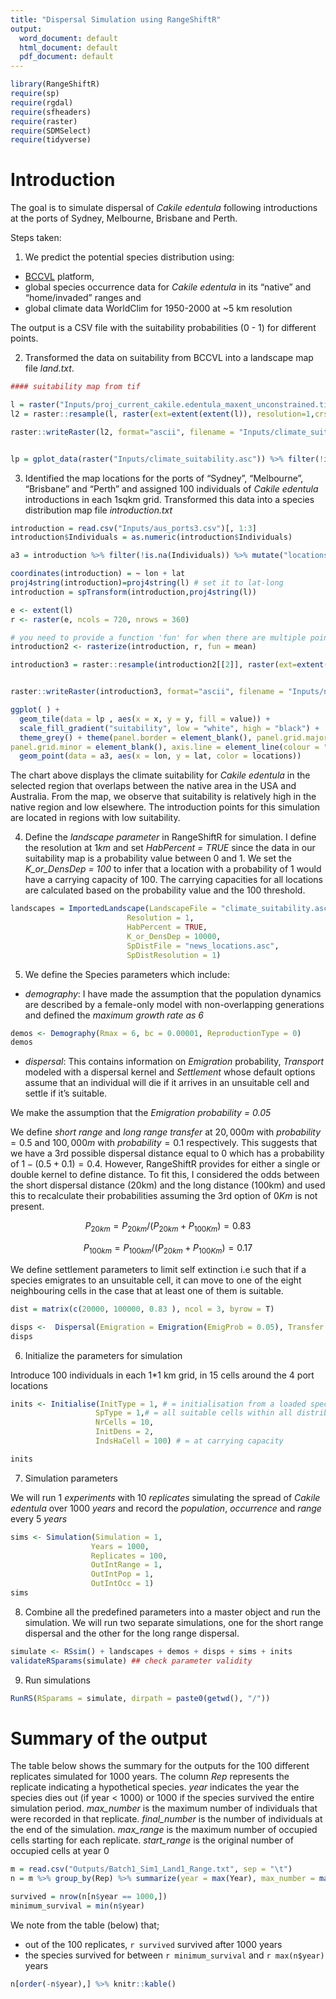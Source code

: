 ```yaml
---
title: "Dispersal Simulation using RangeShiftR"
output:
  word_document: default
  html_document: default
  pdf_document: default
---
```

```r
library(RangeShiftR)
require(sp)
require(rgdal)
require(sfheaders)
require(raster)
require(SDMSelect)
require(tidyverse)
```


# Introduction

The goal is to simulate dispersal of _Cakile edentula_ following introductions at the ports of Sydney, Melbourne, Brisbane and Perth.

Steps taken:

1. We predict the potential species distribution using:
- [BCCVL](https://bccvl.org.au/) platform,  
- global species occurrence data for _Cakile edentula_ in its "native" and "home/invaded" ranges and 
- global climate data WorldClim for 1950-2000 at ~5 km resolution 

 The output is a CSV file with the suitability probabilities (0 - 1) for different points.

2. Transformed the data on suitability from BCCVL into a landscape map file *land.txt*.

```r
#### suitability map from tif

l = raster("Inputs/proj_current_cakile.edentula_maxent_unconstrained.tif")
l2 = raster::resample(l, raster(ext=extent(extent(l)), resolution=1,crs=projection(l)))

raster::writeRaster(l2, format="ascii", filename = "Inputs/climate_suitability", NAflag = -9, overwrite = T, bylayer = T, datatype = "FLT4S")


lp = gplot_data(raster("Inputs/climate_suitability.asc")) %>% filter(!is.na(value))
```


3. Identified the map locations for the ports of "Sydney", "Melbourne", "Brisbane" and "Perth" and assigned 100 individuals of _Cakile edentula_ introductions in each 1sqkm grid. Transformed this data into a species distribution map file *introduction.txt*

```r
introduction = read.csv("Inputs/aus_ports3.csv")[, 1:3]
introduction$Individuals = as.numeric(introduction$Individuals)

a3 = introduction %>% filter(!is.na(Individuals)) %>% mutate("locations" =  c("Syd", "Mel", "Mel", "Bris", "Perth")) %>% na.omit()

coordinates(introduction) = ~ lon + lat
proj4string(introduction)=proj4string(l) # set it to lat-long
introduction = spTransform(introduction,proj4string(l))

e <- extent(l)
r <- raster(e, ncols = 720, nrows = 360)

# you need to provide a function 'fun' for when there are multiple points per cell
introduction2 <- rasterize(introduction, r, fun = mean)

introduction3 = raster::resample(introduction2[[2]], raster(ext=extent(extent(introduction2)), resolution=1,crs=projection(introduction)))


raster::writeRaster(introduction3, format="ascii", filename = "Inputs/news_locations.asc", NAflag = -9, overwrite = T, datatype = "INT2U")
```



```r
ggplot( ) + 
  geom_tile(data = lp , aes(x = x, y = y, fill = value)) + 
  scale_fill_gradient("suitability", low = "white", high = "black") +
  theme_grey() + theme(panel.border = element_blank(), panel.grid.major = element_blank(),
panel.grid.minor = element_blank(), axis.line = element_line(colour = "black")) + 
  geom_point(data = a3, aes(x = lon, y = lat, color = locations))
```

The chart above displays the climate suitability for _Cakile edentula_ in the selected region that overlaps between the native area in the USA and Australia. From the map, we observe that suitability is relatively high in the native region and low elsewhere. The introduction points for this simulation are located in regions with low suitability.


4. Define the *landscape parameter* in RangeShiftR for simulation. I define the resolution at $1km$ and set *HabPercent = TRUE* since the data in our suitability map is a probability value between 0 and 1. We set the *K_or_DensDep = 100* to infer that a location with a probability of 1 would have a carrying capacity of 100. The carrying capacities for all locations are calculated based on the probability value and the 100 threshold. 

```r
landscapes = ImportedLandscape(LandscapeFile = "climate_suitability.asc", 
                          Resolution = 1, 
                          HabPercent = TRUE, 
                          K_or_DensDep = 10000, 
                          SpDistFile = "news_locations.asc", 
                          SpDistResolution = 1)

```

5. We define the Species parameters which include:

- *demography*: I have made the assumption that the population dynamics are described by a female-only model with non-overlapping generations and defined the *maximum growth rate as 6*

```r
demos <- Demography(Rmax = 6, bc = 0.00001, ReproductionType = 0)
demos
```

- *dispersal*: This contains information on *Emigration* probability, *Transport* modeled with a dispersal kernel and *Settlement* whose default options assume that an individual will die if it arrives in an unsuitable cell and settle if it’s suitable. 

We make the assumption that the *Emigration probability = 0.05*

We define *short range* and *long range transfer* at $20,000m$ with $probability = 0.5$ and $100,000m$ with $probability = 0.1$ respectively. This suggests that we have a 3rd possible dispersal distance equal to $0$ which has a probability of $1 - (0.5 + 0.1) = 0.4$. However, RangeShiftR  provides for either a single or double kernel to define distance. To fit this, I considered the odds between the short dispersal distance (20km) and the long distance (100km) and used this to recalculate their probabilities assuming the 3rd option of $0Km$ is not present.

$$P_{20km} = P_{20km}/{(P_{20km} + P_{100Km})} = 0.83$$

$$P_{100km} = P_{100km}/{(P_{20km} + P_{100Km})}=0.17$$

We define settlement parameters to limit self extinction i.e such that if a species emigrates to an unsuitable cell, it can move to one of the eight neighbouring cells in the case that at least one of them is suitable. 

```r
dist = matrix(c(20000, 100000, 0.83 ), ncol = 3, byrow = T)

disps <-  Dispersal(Emigration = Emigration(EmigProb = 0.05), Transfer =  DispersalKernel(DoubleKernel = T, Distances = dist)) + Settlement(MaxSteps = 1, Settle = 2)
disps
```

6. Initialize the parameters for simulation

Introduce 100 individuals in each 1*1 km grid, in 15 cells around the 4 port locations

```r
inits <- Initialise(InitType = 1, # = initialisation from a loaded species distribution map
                   SpType = 1,# = all suitable cells within all distribution presence cells
                   NrCells = 10,
                   InitDens = 2,
                   IndsHaCell = 100) # = at carrying capacity

inits
```

7. Simulation parameters

We will run $1\ experiments$ with $10\ replicates$ simulating the spread of _Cakile edentula_ over $1000\ years$ and record the *population*, *occurrence* and *range* every $5\ years$

```r
sims <- Simulation(Simulation = 1,
                  Years = 1000,
                  Replicates = 100,
                  OutIntRange = 1,
                  OutIntPop = 1,
                  OutIntOcc = 1)
sims
```

8. Combine all the predefined parameters into a master object and run the simulation. We will run two separate simulations, one for the short range dispersal and the other for the long range dispersal.

```r
simulate <- RSsim() + landscapes + demos + disps + sims + inits
validateRSparams(simulate) ## check parameter validity
```

9. Run simulations

```r
RunRS(RSparams = simulate, dirpath = paste0(getwd(), "/"))
```


# Summary of the output

The table below shows the summary for the outputs for the 100 different replicates simulated for 1000 years. The column *Rep* represents the replicate indicating a hypothetical species. *year* indicates the year the species dies out (if year < 1000) or 1000 if the species survived the entire simulation period. *max_number* is the maximum number of individuals that were recorded in that replicate. *final_number* is the number of individuals at the end of the simulation. *max_range* is the maximum number of occupied cells starting for each replicate. *start_range* is the original number of occupied cells at year 0

```r
m = read.csv("Outputs/Batch1_Sim1_Land1_Range.txt", sep = "\t")
n = m %>% group_by(Rep) %>% summarize(year = max(Year), max_number = max(NInds), final_number = tail(NInds, 1), start_range = head(NOccupCells, 1), max_range = max(NOccupCells)) %>% as.data.frame() 

survived = nrow(n[n$year == 1000,])
minimum_survival = min(n$year)
```

We note from the table (below) that; 

- out of the 100 replicates, `r survived` survived after 1000 years
- the species survived for between `r minimum_survival` and `r max(n$year)` years

```r
n[order(-n$year),] %>% knitr::kable()
```
